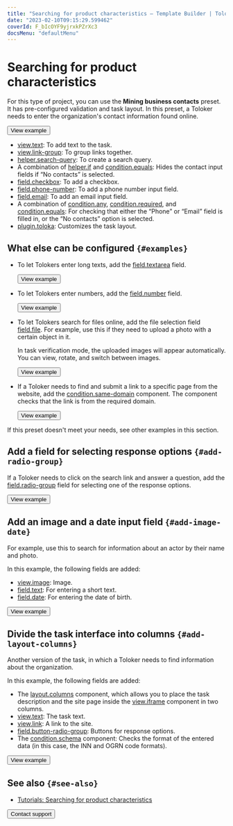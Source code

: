 ```yaml
---
title: "Searching for product characteristics — Template Builder | Toloka documentation"
date: "2023-02-10T09:15:29.599462"
coverId: F_bIcOYF9yjrxkPZrXc3
docsMenu: "defaultMenu"
---
```



# Searching for product characteristics

For this type of project, you can use the **Mining business contacts** preset. It has pre-configured validation and task layout. In this preset, a Toloker needs to enter the organization's contact information found online.

<Button themeColor="light" view="default" size="l" type="link" url="https://ya.cc/t/Q2O6DQ2L3vvtkR">View example</Button>

<Cut title="Components used in the example">

- [view.text](/docs/template-builder/reference/view.text): To add text to the task.
- [view.link-group](/docs/template-builder/reference/view.link-group): To group links together.
- [helper.search-query](/docs/template-builder/reference/helper.search-query): To create a search query.
- A combination of [helper.if](/docs/template-builder/reference/helper.if) and [condition.equals](/docs/template-builder/reference/condition.equals): Hides the contact input fields if “No contacts” is selected.
- [field.checkbox](/docs/template-builder/reference/field.checkbox): To add a checkbox.
- [field.phone-number](/docs/template-builder/reference/field.phone-number): To add a phone number input field.
- [field.email](/docs/template-builder/reference/field.email): To add an email input field.
- A combination of [condition.any](/docs/template-builder/reference/condition.any), [condition.required](/docs/template-builder/reference/condition.required), and [condition.equals](/docs/template-builder/reference/condition.equals): For checking that either the “Phone” or “Email” field is filled in, or the “No contacts” option is selected.
- [plugin.toloka](/docs/template-builder/reference/plugin.toloka): Customizes the task layout.

</Cut>

## What else can be configured `{#examples}`
- To let Tolokers enter long texts, add the [field.textarea](/docs/template-builder/reference/field.textarea) field.

  <Button themeColor="light" view="default" size="l" type="link" url="https://ya.cc/t/5aKHQEXE3vvu7U">View example</Button>

- To let Tolokers enter numbers, add the [field.number](/docs/template-builder/reference/field.number) field.

  <Button themeColor="light" view="default" size="l" type="link" url="https://ya.cc/t/BFMRXUUS3xDkbn">View example</Button>

- To let Tolokers search for files online, add the file selection field [field.file](/docs/template-builder/reference/field.file). For example, use this if they need to upload a photo with a certain object in it.

    In task verification mode, the uploaded images will appear automatically. You can view, rotate, and switch between images.

  <Button themeColor="light" view="default" size="l" type="link" url="https://ya.cc/t/2q9TFDoh3xE9PR">View example</Button>

- If a Toloker needs to find and submit a link to a specific page from the website, add the [condition.same-domain](/docs/template-builder/reference/condition.same-domain) component. The component checks that the link is from the required domain.

  <Button themeColor="light" view="default" size="l" type="link" url="https://ya.cc/t/sBbrym1_3xE9iw">View example</Button>

If this preset doesn't meet your needs, see other examples in this section.

## Add a field for selecting response options `{#add-radio-group}`

If a Toloker needs to click on the search link and answer a question, add the [field.radio-group](/docs/template-builder/reference/field.radio-group) field for selecting one of the response options.

  <Button themeColor="light" view="default" size="l" type="link" url="https://ya.cc/t/beR3LXQ83y8f94">View example</Button>

## Add an image and a date input field `{#add-image-date}`

For example, use this to search for information about an actor by their name and photo.

In this example, the following fields are added:

- [view.image](/docs/template-builder/reference/view.image): Image.
- [field.text](/docs/template-builder/reference/field.text): For entering a short text.
- [field.date](/docs/template-builder/reference/field.date): For entering the date of birth.

<Button themeColor="light" view="default" size="l" type="link" url="https://ya.cc/t/k9H6qX0v3vw22r">View example</Button>

## Divide the task interface into columns `{#add-layout-columns}`

Another version of the task, in which a Toloker needs to find information about the organization.

In this example, the following fields are added:

- The [layout.columns](/docs/template-builder/reference/layout.columns) component, which allows you to place the task description and the site page inside the [view.iframe](/docs/template-builder/reference/view.iframe) component in two columns.
- [view.text](/docs/template-builder/reference/view.text): The task text.
- [view.link](/docs/template-builder/reference/view.link): A link to the site.
- [field.button-radio-group](/docs/template-builder/reference/field.button-radio-group): Buttons for response options.
- The [condition.schema](/docs/template-builder/reference/condition.schema) component: Checks the format of the entered data (in this case, the INN and OGRN code formats).

<Button themeColor="light" view="default" size="l" type="link" url="https://ya.cc/t/s5vP6HDb3ttFVB">View example</Button>

## See also `{#see-also}`

- [Tutorials: Searching for product characteristics](/docs/tutorials/internet-search)

<Button themeColor="light" view="default" size="l" type="link" url="/docs/guide/troubleshooting/support?form-source=template-builder-templates-data-search">Contact support</Button>
